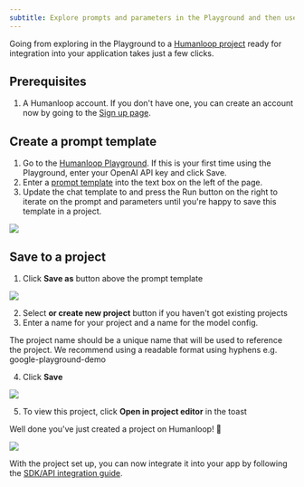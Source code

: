 ```yaml
---
subtitle: Explore prompts and parameters in the Playground and then use them to create a Humanloop project.
---
```


Going from exploring in the Playground to a [Humanloop project](/docs/key-concepts#projects) ready for integration into your application takes just a few clicks.

## Prerequisites

1. A Humanloop account. If you don't have one, you can create an account now by going to the [Sign up page](https://app.humanloop.com/signup).

## Create a prompt template

1. Go to the [Humanloop Playground](https://app.humanloop.com/playground). If this is your first time using the Playground, enter your OpenAI API key and click Save.
2. Enter a [prompt template](/docs/core-entities/key-concepts#prompt-templates) into the text box on the left of the page.
3. Update the chat template to and press the Run button on the right to iterate on the prompt and parameters until you're happy to save this template in a project.

<img src="../../../assets/images/3c33083-image.png" />

## Save to a project

1. Click **Save as** button above the prompt template

<img src="../../../assets/images/6c7924a-image.png" />

2. Select **or create new project** button if you haven't got existing projects
3. Enter a name for your project and a name for the model config.

<Info>
The project name should be a unique name that will be used to reference the project. We recommend using a readable format using hyphens  e.g. google-playground-demo
</Info>

4. Click **Save**

<img src="../../../assets/images/281f952-image.png" />

5. To view this project, click **Open in project editor** in the toast 

Well done you've just created a project on Humanloop! 🎉

<img src="../../../assets/images/b2b665e-image.png" />

With the project set up, you can now integrate it into your app by following the [SDK/API integration guide](/docs/generate-and-log-with-the-sdk).